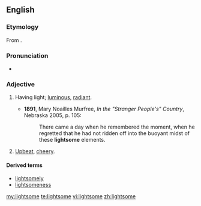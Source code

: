 ==English==
===Etymology===
From {{suffix|light|some}}.

===Pronunciation===
*{{a|UK}} {{IPA|/ˈlʌɪtsəm/}}

===Adjective===
{{en-adj}}

# {{archaic}} Having light; [[luminous]], [[radiant]].
#*'''1891''', Mary Noailles Murfree, ''In the "Stranger People's" Country'', Nebraska 2005, p. 105:
#*:There came a day when he remembered the moment, when he regretted that he had not ridden off into the buoyant midst of these '''lightsome''' elements.
# {{archaic}} [[upbeat|Upbeat]], [[cheery]].

====Derived terms====
*[[lightsomely]]
*[[lightsomeness]]

[[my:lightsome]]
[[te:lightsome]]
[[vi:lightsome]]
[[zh:lightsome]]